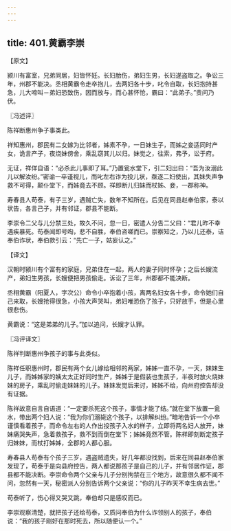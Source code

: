 ```yaml
---
---
---
```

title: 401.黄霸李崇
---



【原文】

颍川有富室，兄弟同居，妇皆怀妊。长妇胎伤，弟妇生男，长妇遂盗取之。争讼三年，州郡不能决。丞相黄霸令走卒抱儿，去两妇各十步，叱令自取，长妇抱持甚急，儿大啼叫－弟妇恐致伤，因而放与，而心甚怀怆，霸曰：“此弟子。”责问乃伏。

〖冯述评〗

陈祥断惠州争子事类此。

祥知惠州，郡民有二女嫁为比邻者，姊素不孕，一日妹生子，而姊之妾适同时产女，诡言产子，夜烧妹傍舍，乘乱窃其儿以归。妹觉之，往索，弗予，讼于府。

无证，祥佯自语：“必杀此儿事即了耳。”乃置瓮水堂下，引二妇出曰：“吾为汝溺此儿以解汝纷。”密谕一卒谨视儿，而叱左右诈为投儿状，亟逐二妇使出，其妹失声争救不可得，颠仆堂下，而姊竟去不顾。祥即断儿归妹而杖姊、妾，一郡称神。

寿春县人苟泰，有子三岁，遇贼亡失，数年不知所在。后见在同县赵奉伯家，泰以状告，各言己子，并有邻证，郡县不能断。

李崇令二父与儿分禁三处，故久不问，忽一日，密遣人分告二父曰：“君儿昨不幸遇疾暴死。苟泰闻即号啕，悲不自胜，奉伯咨嗟而已。崇察知之，乃以儿还泰，诘奉伯诈状，奉伯款引云：“先亡一子，姑妄认之。”

【译文】

汉朝时颍川有个富有的家庭，兄弟住在一起，两人的妻子同时怀孕；之后长嫂流产，弟妇生男孩，长嫂便把男孩偷走。诉讼了三年，州郡都不能决断。

丞相黄霸（阳夏人，字次公）命令小卒抱着小孩，离两名妇女各十步，命令她们自己来取，长嫂抢得很急，小孩大声哭叫，弟妇唯恐伤了孩子，只好放手，但是心里很悲伤。

黄霸说：“这是弟弟的儿子。”加以追问，长嫂才认罪。

〖冯评译文〗

陈祥判断惠州争孩子的事与此类似。

陈祥任职惠州时，郡民有两个女儿嫁给相邻的两家，姊姊一直不孕，一天，妹妹生儿子，而姊姊家的姨太太正好同时生产，姊姊于是假装也生孩子，半夜时放火烧妹妹的房子，乘乱时偷走妹妹的儿子。妹妹发觉后来讨，姊姊不给，向州府控告却没有证据。

陈祥故意自言自语道：“一定要杀死这个孩子，事情才能了结。”就在堂下放置一瓮水，带出两个妇人说：“我为你们溺毙这个孩子，以排解纠纷。”暗地告诉一个小卒谨慎看着孩子，而命令左右的人作出投孩子入水的样子，立即将两名妇人放开，妹妹痛哭失声，急着救孩子，救不到而倒在堂下；姊姊竟然不管。陈祥即刻断定孩子归妹妹，而杖打姊姊，全郡的人都心服。

寿春县人苟泰有个孩子三岁，遇盗贼遗失，好几年都没找到，后来在同县赵奉伯家发现了，苟泰于是向县府控告，两人都说那孩子是自己的儿子，并有邻居作证，郡县都不能决断。李崇命令两个父亲与儿子分别拘禁在三个地方，故意很久都不闻不问，忽然有一天，秘密派人分别告诉两个父亲说：“你的儿子昨天不幸生病去世。”

苟泰听了，伤心得又哭又跳，奉伯却只是感叹而已。

李崇观察清楚，就把孩子还给苟泰，又质问奉伯为什么诈领别人的孩子，奉伯说：“我的孩子刚好在那时死去，所以随便认一个。”